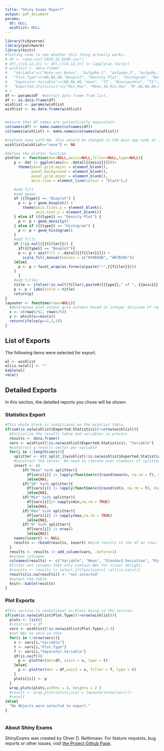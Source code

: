 ```yaml
---
title: "Shiny Exams Report"
output: pdf_document
params:
  df: NULL
  wishlist: NULL
---
```

```r
library(tidyverse)
library(patchwork)
library(knitr)
#Testing code to see whether this thing actually works. 
# df <- read.csv("2024_SS_EUSP.csv")
# df[,c(14,12,3)] <- df[,c(14,12,3)] |> lapply(as.factor)
# wishlist <- data.frame(
#   "Variable"=c("Note.vor.Bonus", "Aufgabe.1", "Aufgabe.2", "Aufgabe.3", "Aufgabe.5", "Gesamt", "Note.nach.Bonus"),
#   "Plot.Type"=c(NA,NA,NA,"Boxplot", "Density Plot", "Histogram", "Boxplot"),
#   "Separator.Variable"=c(NA,NA,NA,"none", "TI", "Bonuspunkte", "TI"),
#   "Exported.Statistics"=c("Min,Max", "Mean,SD,Min,Max","N",NA,NA,NA,NA)
# )
df <- params$df  #extract data frame from list.
df <- as.data.frame(df)
wishlist <- params$wishlist
wishlist <- as.data.frame(wishlist)


#ensure that DF names are syntactically equivalent.
colnames(df) <- make.names(colnames(df))
colnames(wishlist) <- make.names(colnames(wishlist))

#replace none with NA, this should be changed in the main app code at some point.
wishlist[wishlist=="none"] <- NA

#define the plotter function
plotter <- function(dat=NULL,axis1=NULL,filler=NULL,type=NULL){
    p <- dat |> ggplot(aes(x= .data[[{{axis1}}]]))+
      theme(panel.grid.major = element_blank(), 
            panel.background = element_blank(), 
            panel.grid.minor = element_blank(),
            axis.line = element_line(colour = "black"),)

    #add fill
    #add geoms
    if ({{type}} == "Boxplot") {
      p <- p + geom_boxplot() +
        theme(axis.ticks.y = element_blank(), 
              axis.text.y = element_blank())
    } else if ({{type}} == "Density Plot") {
      p <- p + geom_density()
    } else if ({{type}} == "Histogram") {
      p <- p + geom_histogram()
    }
    #add fills
    if (!is.null({{filler}})) {
      if({{type}} == "Boxplot"){
      p <- p + aes(fill = .data[[{{filler}}]]) +
        scale_fill_manual(values = c("#59B4AB", "#D7B365"))
    }else{
      p <- p + facet_wrap(as.formula(paste("~",{{filler}})))
    }
      }
    #add titles
    title <- ifelse(!is.null(filler),paste0({{type}}," of ", {{axis1}}," by ",{{filler}}),paste0({{type}}," of ", {{axis1}}))
    p <- p + labs(title = title)
    return(p)
}
layouter <- function(rows=NULL){
  #determines plot output grid columns based on integer division of row numbers
  x <- c(rows%/%2, rows%/%3)
  y <- which(x==min(x))
  return(ifelse(y==1,2,3))
}
```
## List of Exports
The following items were selected for export.
```r
wl <- wishlist
wl[is.na(wl)] <- ""
kable(wl)
rm(wl)
```

## Detailed Exports
In this section, the detailed reports you chose will be shown.

### Statistics Export
```r
#This whole block is conditional on the wishlist table.
if(sum(is.na(wishlist$Exported.Statistics))!=nrow(wishlist)){
  #Initialize the results table and variables to process
  results <- data.frame()
  vars <- wishlist[!is.na(wishlist$Exported.Statistics), "Variable"]
  #construct a results vector per variable 
  for(i in 1:length(vars)){
    splitter <- str_split_1(wishlist[!is.na(wishlist$Exported.Statistics),"Exported.Statistics"][i], ",")
    #construct the vector. No need to iterate over elements of splitter, as we re-construct the data frame later anyways.
    insert <- c(
        if("Mean" %in% splitter){
          df[vars[i]] |> lapply(function(x){round(mean(x, na.rm = T), digits = 2)})
          }else{NA},
        if("SD" %in% splitter){
          df[vars[i]] |> lapply(function(x){round(sd(x, na.rm = T), digits = 2)})
          }else{NA},
        if("Min" %in% splitter){
          df[vars[i]]|> sapply(min,na.rm = TRUE) 
          }else{NA},
        if("Max" %in% splitter){
          df[vars[i]] |> sapply(max,na.rm = TRUE) 
          }else{NA},
        if("N" %in% splitter){
          df[vars[i]] |> nrow()
          }else{NA})
    names(insert) <- NULL
    results <- rbind(results, insert) #bind results to the df as rows.
  }
  results <- results |> add_column(vars, .before=1)
  #output colnames
  colnames(results) <- c("Variable", "Mean", "Standard Deviation", "Min", "Max", "N")
  #filter out columns that only contain NAs for visual delight.
  #results <- results |> select_if(function(x) !all(is.na(x)))
  results[is.na(results)] <- "not.selected"
  #output the table
  knitr::kable(results)
}
```
### Plot Exports
```r
#This section is conditional on Plots being in the section.
if(sum(is.na(wishlist$Plot.Type))!=nrow(wishlist)){
  plots <- list()
  #construct a df
  vars <- wishlist[!is.na(wishlist$Plot.Type),1:3]
  #set NAs to zero so that
  for(i in 1:nrow(vars)){
    x <- vars[i,"Variable"]
    t <- vars[i,"Plot.Type"]
    f <- vars[i,"Separator.Variable"]
    if(is.na(f)){
      p <- plotter(dat=df, axis1 = x, type = t)
    }else{
      p <- plotter(dat = df,axis1 = x, filler = f, type = t)
    }
    plots[[i]] <- p
  }
  wrap_plots(plots,widths = 4, heights = 2 )
  #result <- wrap_plots(plots,ncol = layouter(nrow(vars)))
  #result
}else{
  "No Objects were selected to export."
}
  
```

### About Shiny Exams
ShinyExams was created by Oliver D. Reithmaier. For feature requests, bug reports or other issues, visit [the Project Github Page](https://github.com/K4tana/ShinyExams). 
